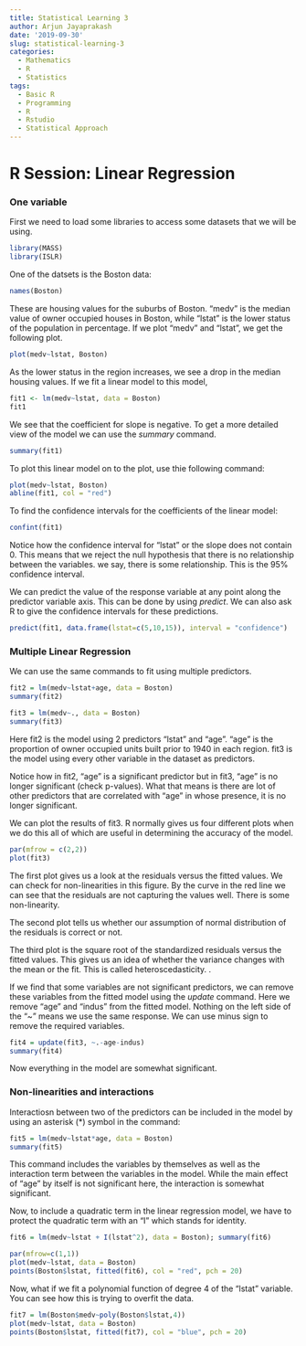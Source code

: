 ```yaml
---
title: Statistical Learning 3
author: Arjun Jayaprakash
date: '2019-09-30'
slug: statistical-learning-3
categories:
  - Mathematics
  - R
  - Statistics
tags:
  - Basic R
  - Programming
  - R
  - Rstudio
  - Statistical Approach
---
```


# R Session: Linear Regression

### One variable
First we need to load some libraries to access some datasets that we will be using.

```r
library(MASS)
library(ISLR)
```

One of the datsets is the Boston data:

```r
names(Boston)
```

These are housing values for the suburbs of Boston. "medv" is the median value of owner occupied houses in Boston, while "lstat" is the lower status of the population in percentage. If we plot "medv" and "lstat", we get the following plot.

```r
plot(medv~lstat, Boston)
```

As the lower status in the region increases, we see a drop in the median housing values. If we fit a linear model to this model,

```r
fit1 <- lm(medv~lstat, data = Boston)
fit1
```
We see that the coefficient for slope is negative. To get a more detailed view of the model we can use the _summary_ command.

```r
summary(fit1)
```

To plot this linear model on to the plot, use thie following command:

```r
plot(medv~lstat, Boston)
abline(fit1, col = "red")
```

To find the confidence intervals for the coefficients of the linear model:

```r
confint(fit1)
```

Notice how the confidence interval for "lstat" or the slope does not contain 0. This means that we reject the null hypothesis that there is no relationship between the variables. we say, there is some relationship. This is the 95% confidence interval.

We can predict the value of the response variable at any point along the predictor variable axis. This can be done by using _predict_. We can also ask R to give the confidence intervals for these predictions.

```r
predict(fit1, data.frame(lstat=c(5,10,15)), interval = "confidence")
```

### Multiple Linear Regression

We can use the same commands to fit using multiple predictors.

```r
fit2 = lm(medv~lstat+age, data = Boston)
summary(fit2)

fit3 = lm(medv~., data = Boston)
summary(fit3)
```

Here fit2 is the model using 2 predictors "lstat" and "age". "age" is the proportion of owner occupied units built prior to 1940 in each region. fit3 is the model using every other variable in the dataset as predictors. 

Notice how in fit2, "age" is a significant predictor but in fit3, "age" is no longer significant (check p-values). What that means is there are lot of other predictors that are correlated with "age" in whose presence, it is no longer significant.

We can plot the results of fit3. R normally gives us four different plots when we do this all of which are useful in determining the accuracy of the model.

```r
par(mfrow = c(2,2))
plot(fit3)
```


The first plot gives us a look at the residuals versus the fitted values. We can check for non-linearities in this figure. By the curve in the red line we can see that the residuals are not capturing the values well. There is some non-linearity.

The second plot tells us whether our assumption of normal distribution of the residuals is correct or not.

The third plot is the square root of the standardized residuals versus the fitted values. This gives us an idea of whether the variance changes with the mean or the fit. This is called heteroscedasticity. .

If we find that some variables are not significant predictors, we can remove these variables from the fitted model using the _update_ command. Here we remove "age" and "indus" from the fitted model. Nothing on the left side of the "~" means we use the same response. We can use minus sign to remove the required variables.

```r
fit4 = update(fit3, ~.-age-indus)
summary(fit4)
```

Now everything in the model are somewhat significant.

### Non-linearities and interactions

Interactiosn between two of the predictors can be included in the model by using an asterisk (*) symbol in the command:

```r
fit5 = lm(medv~lstat*age, data = Boston)
summary(fit5)
```
This command includes the variables by themselves as well as the interaction term between the variables in the model. While the main effect of "age" by itself is not significant here, the interaction is somewhat significant.

Now, to include a quadratic term in the linear regression model, we have to protect the quadratic term with an "I" which stands for identity. 

```r
fit6 = lm(medv~lstat + I(lstat^2), data = Boston); summary(fit6)
```

```r
par(mfrow=c(1,1))
plot(medv~lstat, data = Boston)
points(Boston$lstat, fitted(fit6), col = "red", pch = 20)
```

Now, what if we fit a polynomial function of degree 4 of the "lstat" variable. You can see how this is trying to overfit the data.

```r
fit7 = lm(Boston$medv~poly(Boston$lstat,4))
plot(medv~lstat, data = Boston)
points(Boston$lstat, fitted(fit7), col = "blue", pch = 20)
```